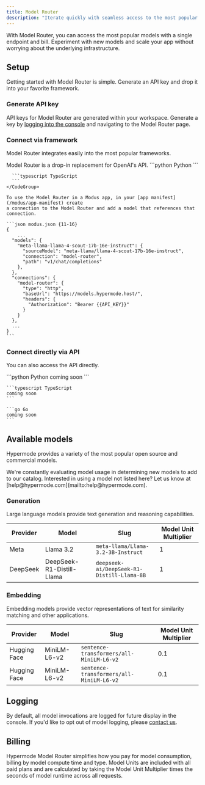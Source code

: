 ```yaml
---
title: Model Router
description: "Iterate quickly with seamless access to the most popular models"
---
```


With Model Router, you can access the most popular models with a single endpoint
and bill. Experiment with new models and scale your app without worrying about
the underlying infrastructure.

## Setup

Getting started with Model Router is simple. Generate an API key and drop it
into your favorite framework.

### Generate API key

API keys for Model Router are generated within your workspace. Generate a key by
[logging into the console](https://hypermode.com/login) and navigating to the
Model Router page.

### Connect via framework

Model Router integrates easily into the most popular frameworks.

<Tabs>
  <Tab title="OpenAI SDK">
    Model Router is a drop-in replacement for OpenAI's API.
    <CodeGroup>
      ```python Python
      ```

      ```typescript TypeScript
      ```
    </CodeGroup>

  </Tab>
  <Tab title="Vercel AI SDK">

  </Tab>
  <Tab title="Modus">

    To use the Model Router in a Modus app, in your [app manifest](/modus/app-manifest) create
    a connection to the Model Router and add a model that references that connection.

    ```json modus.json {11-16}
    {
        ...
      "models": {
        "meta-llama-llama-4-scout-17b-16e-instruct": {
          "sourceModel": "meta-llama/llama-4-scout-17b-16e-instruct",
          "connection": "model-router",
          "path": "v1/chat/completions"
        },
      },
      "connections": {
        "model-router": {
          "type": "http",
          "baseUrl": "https://models.hypermode.host/",
          "headers": {
            "Authorization": "Bearer {{API_KEY}}"
          }
        }
      },
      ...
    }
    ```

  </Tab>
</Tabs>

### Connect directly via API

You can also access the API directly.

<CodeGroup>
    ```python Python
    coming soon
    ```

    ```typescript TypeScript
    coming soon
    ```

    ```go Go
    coming soon
    ```

</CodeGroup>

## Available models

Hypermode provides a variety of the most popular open source and commercial
models.

<Note>
  We're constantly evaluating model usage in determining new models to add to
  our catalog. Interested in using a model not listed here? Let us know at
  [help@hypermode.com](mailto:help@hypermode.com).
</Note>

### Generation

Large language models provide text generation and reasoning capabilities.

| Provider | Model                     | Slug                                       | Model Unit Multiplier |
| -------- | ------------------------- | ------------------------------------------ | --------------------- |
| Meta     | Llama 3.2                 | `meta-llama/Llama-3.2-3B-Instruct`         | 1                     |
| DeepSeek | DeepSeek-R1-Distill-Llama | `deepseek-ai/DeepSeek-R1-Distill-Llama-8B` | 1                     |

### Embedding

Embedding models provide vector representations of text for similarity matching
and other applications.

| Provider     | Model        | Slug                                     | Model Unit Multiplier |
| ------------ | ------------ | ---------------------------------------- | --------------------- |
| Hugging Face | MiniLM-L6-v2 | `sentence-transformers/all-MiniLM-L6-v2` | 0.1                   |
| Hugging Face | MiniLM-L6-v2 | `sentence-transformers/all-MiniLM-L6-v2` | 0.1                   |

## Logging

By default, all model invocations are logged for future display in the console.
If you'd like to opt out of model logging, please
[contact us](mailto:help@hypermode.com).

## Billing

Hypermode Model Router simplifies how you pay for model consumption, billing by
model compute time and type. Model Units are included with all paid plans and
are calculated by taking the Model Unit Multiplier times the seconds of model
runtime across all requests.
